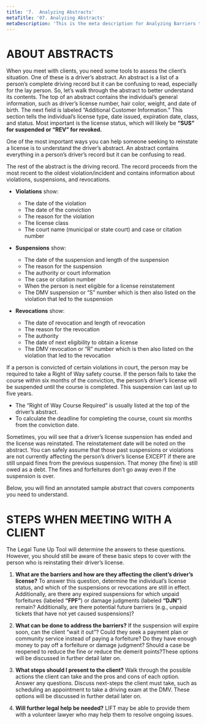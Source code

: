 ```yaml
---
title: '7.	Analyzing Abstracts'
metaTitle: '07. Analyzing Abstracts'
metaDescription: 'This is the meta description for Analyzing Barriers to Driver’s License Privilege'
---
```


# ABOUT ABSTRACTS 

When you meet with clients, you need some tools to assess the client’s situation. One of these is a driver’s abstract.  An abstract is a list of a person’s complete driving record but it can be confusing to read, especially for the lay person. So, let’s walk through the abstract to better understand its contents. 
The top of an abstract contains the individual’s general information, such as driver’s license number, hair color, weight, and date of birth.
The next field is labeled “Additional Customer Information.” This section tells the individual’s license type, date issued, expiration date, class, and status. Most important is the license status, which will likely be **“SUS” for suspended or “REV” for revoked.**

One of the most important ways you can help someone seeking to reinstate a license is to understand the driver’s abstract. An abstract contains everything in a person’s driver’s record but it can be confusing to read. 

The rest of the abstract is the driving record. The record proceeds from the most recent to the oldest violation/incident and contains information about violations, suspensions, and revocations.

- **Violations** show:

  - The date of the violation
  - The date of the conviction
  - The reason for the violation
  - The license class
  - The court name (municipal or state court) and case or citation number

- **Suspensions** show:
  - The date of the suspension and length of the suspension
  - The reason for the suspension
  - The authority or court information
  - The case or citation number
  - When the person is next eligible for a license reinstatement
  - The DMV suspension or “S” number which is then also listed on the violation that led to the suspension

- **Revocations** show:
  - The date of revocation and length of revocation
  - The reason for the revocation
  - The authority
  - The date of next eligibility to obtain a license
  - The DMV revocation or “R” number which is then also listed on the violation that led to the revocation

If a person is convicted of certain violations in court, the person may be required 
to take a Right of Way safety course. If the person fails to take the course within six months of the conviction, the person’s driver’s license will be suspended until the course is completed. This suspension can last up to five years. 
- The “Right of Way Course Required” is usually listed at the top of the driver’s abstract.
- To calculate the deadline for completing the course, count six months from the conviction date.

Sometimes, you will see that a driver’s license suspension has ended and the license was reinstated. The reinstatement date will be noted on the abstract. You can safely assume that those past suspensions or violations are not currently affecting the person’s driver’s license EXCEPT if there are still unpaid fines from the previous suspension. That money (the fine) is still owed as a debt. The fines and forfeitures don’t go away even if the suspension is over. 

Below, you will find an annotated sample abstract that covers components you need to understand.

<ImgSlide />

# STEPS WHEN MEETING WITH A CLIENT

The Legal Tune Up Tool will determine the answers to these questions.  However, you should still be aware of these basic steps to cover with the person who is reinstating their driver’s license.

1.	**What are the barriers and how are they affecting the client’s driver’s license?** To answer this question, determine the individual’s license status, and which of the suspensions or revocations are still in effect. Additionally, are there any expired suspensions for which unpaid forfeitures (labeled **“FPF”**) or damage judgments (labeled **“DJN”**) remain? Additionally, are there potential future barriers (e.g., unpaid tickets that have not yet caused suspensions)?
  
2.	**What can be done to address the barriers?** If the suspension will expire soon, can the client “wait it out”? Could they seek a payment plan or community service instead of paying a forfeiture? Do they have enough money to pay off a forfeiture or damage judgment? Should a case be reopened to reduce the fine or reduce the demerit points?These options will be discussed in further detail later on.

3.	**What steps should I present to the client?** Walk through the possible actions the client can take and the pros and cons of each option. Answer any questions. Discuss next-steps the client must take, such as scheduling an appointment to take a driving exam at the DMV. These options will be discussed in further detail later on.

4.	**Will further legal help be needed?** LIFT may be able to provide them with a volunteer lawyer who may help them to resolve ongoing issues.


<Quiz1 />
<Quiz2 />

